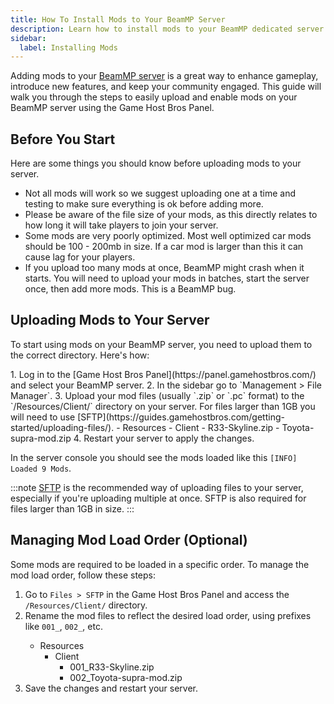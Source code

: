 ```yaml
---
title: How To Install Mods to Your BeamMP Server
description: Learn how to install mods to your BeamMP dedicated server with this comprehensive guide.
sidebar:
  label: Installing Mods
---
```


Adding mods to your [BeamMP server](https://www.gamehostbros.com/beammp-server-hosting/) is a great way to enhance gameplay, introduce new features, and keep your community engaged. This guide will walk you through the steps to easily upload and enable mods on your BeamMP server using the Game Host Bros Panel.

## Before You Start
Here are some things you should know before uploading mods to your server.

- Not all mods will work so we suggest uploading one at a time and testing to make sure everything is ok before adding more.
- Please be aware of the file size of your mods, as this directly relates to how long it will take players to join your server.
- Some mods are very poorly optimized. Most well optimized car mods should be 100 - 200mb in size. If a car mod is larger than this it can cause lag for your players.
- If you upload too many mods at once, BeamMP might crash when it starts. You will need to upload your mods in batches, start the server once, then add more mods. This is a BeamMP bug.

## Uploading Mods to Your Server
To start using mods on your BeamMP server, you need to upload them to the correct directory. Here's how:

<Steps>
1. Log in to the [Game Host Bros Panel](https://panel.gamehostbros.com/) and select your BeamMP server.
2. In the sidebar go to `Management > File Manager`.
3. Upload your mod files (usually `.zip` or `.pc` format) to the `/Resources/Client/` directory on your server. For files larger than 1GB you will need to use [SFTP](https://guides.gamehostbros.com/getting-started/uploading-files/).
   <FileTree>
   - Resources
     - Client
       - R33-Skyline.zip
       - Toyota-supra-mod.zip
   </FileTree>
4. Restart your server to apply the changes.
</Steps>

In the server console you should see the mods loaded like this `[INFO] Loaded 9 Mods`.

:::note
[SFTP](https://guides.gamehostbros.com/getting-started/uploading-files/) is the recommended way of uploading files to your server, especially if you're uploading multiple at once. SFTP is also required for files larger than 1GB in size.
:::

## Managing Mod Load Order (Optional)
Some mods are required to be loaded in a specific order. To manage the mod load order, follow these steps:
<Steps>
1. Go to `Files > SFTP` in the Game Host Bros Panel and access the `/Resources/Client/` directory.
2. Rename the mod files to reflect the desired load order, using prefixes like `001_`, `002_`, etc.
   <FileTree>
   - Resources
     - Client
       - 001_R33-Skyline.zip
       - 002_Toyota-supra-mod.zip
   </FileTree>
3. Save the changes and restart your server.
</Steps>
